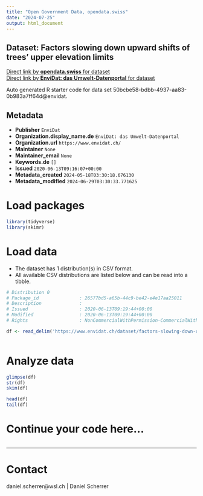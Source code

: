 ```yaml
---
title: "Open Government Data, opendata.swiss"
date: "2024-07-25"
output: html_document
---
```


## Dataset: Factors slowing down upward shifts of trees’ upper elevation limits



[Direct link by **opendata.swiss** for dataset](https://opendata.swiss/de/dataset/factors-slowing-down-upward-shifts-of-trees-upper-elevation-limits)<br>
[Direct link by **EnviDat: das Umwelt-Datenportal** for dataset](https://www.envidat.ch/#/metadata/factors-slowing-down-upward-shifts-of-trees-upper-elevation-limits)

Auto generated R starter code for data set 50bcbe58-bdbb-4937-aa83-0b983a7ff64d@envidat.

## Metadata

- **Publisher** `EnviDat`
- **Organization.display_name.de** `EnviDat: das Umwelt-Datenportal`
- **Organization.url** `https://www.envidat.ch/`
- **Maintainer** `None`
- **Maintainer_email** `None`
- **Keywords.de** `[]`
- **Issued** `2020-06-13T09:16:07+00:00`
- **Metadata_created** `2024-05-18T03:30:18.676130`
- **Metadata_modified** `2024-06-29T03:30:33.771625`


# Load packages

```r

library(tidyverse)
library(skimr)

```

# Load data

-   The dataset has 1 distribution(s) in CSV format.
-   All available CSV distributions are listed below and can be read into a tibble.

```r

# Distribution 0
# Package_id               : 26577bd5-a65b-44c9-be42-e4e17aa25011
# Description              : 
# Issued                   : 2020-06-13T09:19:44+00:00
# Modified                 : 2020-06-13T09:19:44+00:00
# Rights                   : NonCommercialWithPermission-CommercialWithPermission-ReferenceRequired

df <- read_delim('https://www.envidat.ch/dataset/factors-slowing-down-upward-shifts-of-trees-upper-elevation-limits/resource/cbd5e811-0e38-45ed-b00e-fe7a86ed88db')



```

# Analyze data

```r

glimpse(df)
str(df)
skim(df)

head(df)
tail(df)

```

# Continue your code here...

```r

```

------------------------------------------------------------------------

# Contact

daniel.scherrer@wsl.ch | Daniel Scherrer
